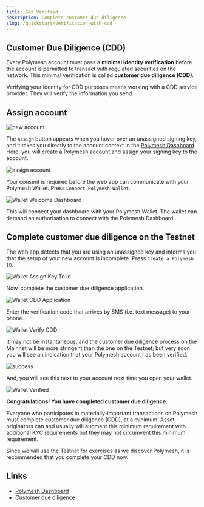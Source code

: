 ```yaml
---
title: Get Verified
description: Complete customer due diligence
slug: /quickstart/verification-with-cdd
---
```



<YoutubePlayer videoId="FpBRxIYyKpQ"/>

## Customer Due Diligence (CDD)

Every Polymesh account must pass a **minimal identity verification** before the account is permitted to transact with regulated securities on the network. This minimal verification is called **customer due diligence (CDD)**.

Verifying your identity for CDD purposes means working with a CDD service provider. They will verify the information you send.

## Assign account

![new account](images/new_account.png)

The `Assign` button appears when you hover over an unassigned signing key, and it takes you directly to the account context in the [Polymesh Dashboard](https://dashboard.polymesh.live/). Here, you will create a Polymesh account and assign your signing key to the account.

![assign account](images/assign.png)

Your consent is required before the web app can communicate with your Polymesh Wallet. Press `Connect Polymesh Wallet`.

![Wallet Welcome Dashboard](images/welcome_to_dashboard.png)

This will connect your dashboard with your Polymesh Wallet. The wallet can demand an authorisation to connect with the Polymesh Dashboard.

## Complete customer due diligence on the Testnet

The web app detects that you are using an unassigned key and informs you that the setup of your new account is incomplete. Press `Create a Polymesh ID`.

![Wallet Assign Key To Id](images/assign_key_to_id.png)

Now, complete the customer due diligence application.

![Wallet CDD Application](images/cdd_application.png)

Enter the verification code that arrives by SMS (i.e. text message) to your phone.

![Wallet Verify CDD](images/verify_cdd.png)

It may not be instantaneous, and the customer due diligence process on the Mainnet will be more stringent than the one on the Testnet, but very soon you will see an indication that your Polymesh account has been verified.

![success](images/verification-success.png)

And, you will see this next to your account next time you open your wallet.

![Wallet Verified](images/verified.png)

**Congratulations! You have completed customer due diligence.**

<HighlightBox type="tip">

Everyone who participates in materially-important transactions on Polymesh must complete customer due diligence (CDD), at a minimum. Asset originators can and usually will augment this minimum requirement with additional KYC requirements but they may not circumvent this minimum requirement.

Since we will use the Testnet for exercises as we discover Polymesh, it is recommended that you complete your CDD now.

</HighlightBox>

## Links

- [Polymesh Dashboard](https://dashboard.polymesh.live/)
- [Customer due diligence](/kyc/know-your-customer)
